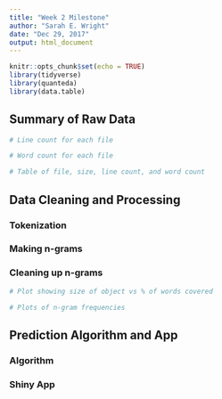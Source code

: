 ```yaml
---
title: "Week 2 Milestone"
author: "Sarah E. Wright"
date: "Dec 29, 2017"
output: html_document
---
```


```r
knitr::opts_chunk$set(echo = TRUE)
library(tidyverse)
library(quanteda)
library(data.table)
```

## Summary of Raw Data

```r
# Line count for each file

# Word count for each file

# Table of file, size, line count, and word count

```

## Data Cleaning and Processing

### Tokenization

### Making n-grams

### Cleaning up n-grams

```r
# Plot showing size of object vs % of words covered

# Plots of n-gram frequencies

```
 

## Prediction Algorithm and App

### Algorithm

### Shiny App